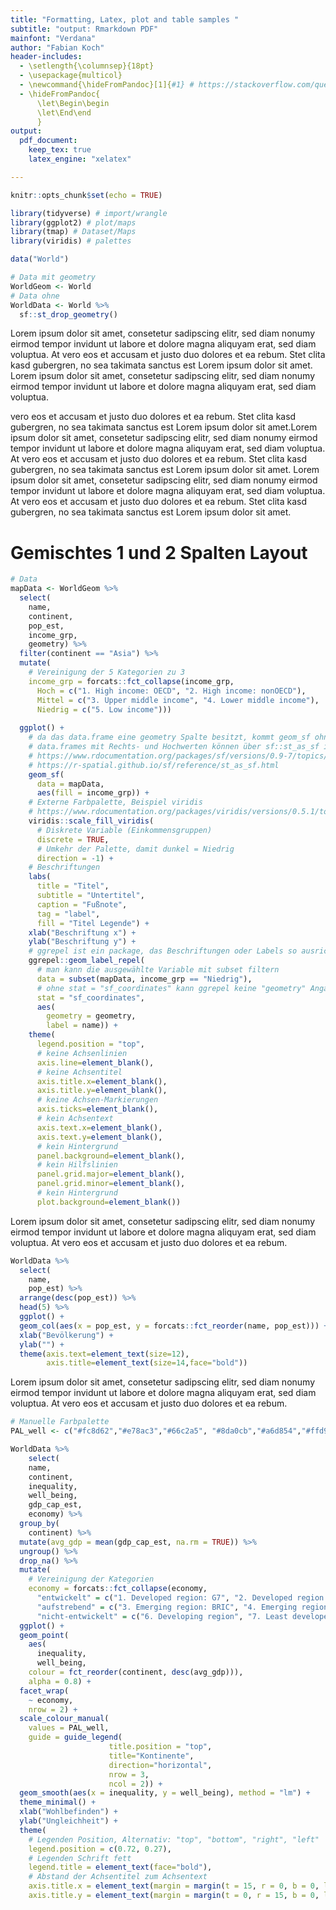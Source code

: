 ```yaml
---
title: "Formatting, Latex, plot and table samples "
subtitle: "output: Rmarkdown PDF"
mainfont: "Verdana"
author: "Fabian Koch"
header-includes:
  - \setlength{\columnsep}{18pt}
  - \usepackage{multicol}
  - \newcommand{\hideFromPandoc}[1]{#1} # https://stackoverflow.com/questions/40982836/latex-multicolumn-block-in-pandoc-markdown
  - \hideFromPandoc{
      \let\Begin\begin
      \let\End\end
      }
output: 
  pdf_document: 
    keep_tex: true
    latex_engine: "xelatex"

---
```


```r
knitr::opts_chunk$set(echo = TRUE)
```



```r
library(tidyverse) # import/wrangle
library(ggplot2) # plot/maps
library(tmap) # Dataset/Maps
library(viridis) # palettes
```


```r
data("World")

# Data mit geometry
WorldGeom <- World
# Data ohne
WorldData <- World %>% 
  sf::st_drop_geometry()
```
\newpage



Lorem ipsum dolor sit amet, consetetur sadipscing elitr, sed diam nonumy eirmod tempor invidunt ut labore et dolore magna aliquyam erat, sed diam voluptua. At vero eos et accusam et justo duo dolores et ea rebum. Stet clita kasd gubergren, no sea takimata sanctus est Lorem ipsum dolor sit amet. Lorem ipsum dolor sit amet, consetetur sadipscing elitr, sed diam nonumy eirmod tempor invidunt ut labore et dolore magna aliquyam erat, sed diam voluptua. 

vero eos et accusam et justo duo dolores et ea rebum. Stet clita kasd gubergren, no sea takimata sanctus est Lorem ipsum dolor sit amet.Lorem ipsum dolor sit amet, consetetur sadipscing elitr, sed diam nonumy eirmod tempor invidunt ut labore et dolore magna aliquyam erat, sed diam voluptua. At vero eos et accusam et justo duo dolores et ea rebum. Stet clita kasd gubergren, no sea takimata sanctus est Lorem ipsum dolor sit amet. Lorem ipsum dolor sit amet, consetetur sadipscing elitr, sed diam nonumy eirmod tempor invidunt ut labore et dolore magna aliquyam erat, sed diam voluptua. At vero eos et accusam et justo duo dolores et ea rebum. Stet clita kasd gubergren, no sea takimata sanctus est Lorem ipsum dolor sit amet.



\newpage


# Gemischtes 1 und 2 Spalten Layout

\Begin{multicols}{2}
```r
# Data 
mapData <- WorldGeom %>% 
  select(
    name,
    continent,
    pop_est,
    income_grp,
    geometry) %>% 
  filter(continent == "Asia") %>% 
  mutate(
    # Vereinigung der 5 Kategorien zu 3
    income_grp = forcats::fct_collapse(income_grp,
      Hoch = c("1. High income: OECD", "2. High income: nonOECD"),
      Mittel = c("3. Upper middle income", "4. Lower middle income"),
      Niedrig = c("5. Low income")))
  
  ggplot() +
    # da das data.frame eine geometry Spalte besitzt, kommt geom_sf ohne x und y bzw. Rechts- und Hochwerte aus
    # data.frames mit Rechts- und Hochwerten können über sf::st_as_sf in dieses Format konvertiert werden
    # https://www.rdocumentation.org/packages/sf/versions/0.9-7/topics/st_as_sf
    # https://r-spatial.github.io/sf/reference/st_as_sf.html
    geom_sf(
      data = mapData, 
      aes(fill = income_grp)) +
    # Externe Farbpalette, Beispiel viridis
    # https://www.rdocumentation.org/packages/viridis/versions/0.5.1/topics/scale_color_viridis
    viridis::scale_fill_viridis(
      # Diskrete Variable (Einkommensgruppen)
      discrete = TRUE,
      # Umkehr der Palette, damit dunkel = Niedrig
      direction = -1) +
    # Beschriftungen
    labs(
      title = "Titel",
      subtitle = "Untertitel",
      caption = "Fußnote",
      tag = "label",
      fill = "Titel Legende") +
    xlab("Beschriftung x") +
    ylab("Beschriftung y") +
    # ggrepel ist ein package, das Beschriftungen oder Labels so ausrichtet, dass es zu keinen Überlappungen kommmt
    ggrepel::geom_label_repel(
      # man kann die ausgewählte Variable mit subset filtern
      data = subset(mapData, income_grp == "Niedrig"), 
      # ohne stat = "sf_coordinates" kann ggrepel keine "geometry" Angaben verarbeiten
      stat = "sf_coordinates",
      aes(
        geometry = geometry,
        label = name)) +
    theme(
      legend.position = "top",
      # keine Achsenlinien
      axis.line=element_blank(),
      # keine Achsentitel
      axis.title.x=element_blank(),
      axis.title.y=element_blank(),
      # keine Achsen-Markierungen
      axis.ticks=element_blank(),
      # kein Achsentext
      axis.text.x=element_blank(),
      axis.text.y=element_blank(),
      # kein Hintergrund
      panel.background=element_blank(),
      # kein Hilfslinien
      panel.grid.major=element_blank(),
      panel.grid.minor=element_blank(),
      # kein Hintergrund
      plot.background=element_blank())

```
Lorem ipsum dolor sit amet, consetetur sadipscing elitr, sed diam nonumy eirmod tempor invidunt ut labore et dolore magna aliquyam erat, sed diam voluptua. At vero eos et accusam et justo duo dolores et ea rebum. 
\columnbreak

```r
WorldData %>% 
  select(
    name,
    pop_est) %>% 
  arrange(desc(pop_est)) %>% 
  head(5) %>% 
  ggplot() + 
  geom_col(aes(x = pop_est, y = forcats::fct_reorder(name, pop_est))) +
  xlab("Bevölkerung") +
  ylab("") +
  theme(axis.text=element_text(size=12),
        axis.title=element_text(size=14,face="bold"))

```
Lorem ipsum dolor sit amet, consetetur sadipscing elitr, sed diam nonumy eirmod tempor invidunt ut labore et dolore magna aliquyam erat, sed diam voluptua. At vero eos et accusam et justo duo dolores et ea rebum. 

\End{multicols}

```r
# Manuelle Farbpalette
PAL_well <- c("#fc8d62","#e78ac3","#66c2a5", "#8da0cb","#a6d854","#ffd92f","#e5c494")

WorldData %>% 
    select(
    name,
    continent,
    inequality,
    well_being,
    gdp_cap_est,
    economy) %>% 
  group_by(
    continent) %>% 
  mutate(avg_gdp = mean(gdp_cap_est, na.rm = TRUE)) %>% 
  ungroup() %>% 
  drop_na() %>% 
  mutate(
    # Vereinigung der Kategorien
    economy = forcats::fct_collapse(economy,
      "entwickelt" = c("1. Developed region: G7", "2. Developed region: nonG7"),
      "aufstrebend" = c("3. Emerging region: BRIC", "4. Emerging region: MIKT", "5. Emerging region: G20"),
      "nicht-entwickelt" = c("6. Developing region", "7. Least developed region"))) %>% 
  ggplot() +
  geom_point(
    aes(
      inequality, 
      well_being,
    colour = fct_reorder(continent, desc(avg_gdp))),
    alpha = 0.8) + 
  facet_wrap(
    ~ economy, 
    nrow = 2) +
  scale_colour_manual(
    values = PAL_well,
    guide = guide_legend(
                      title.position = "top",
                      title="Kontinente",
                      direction="horizontal",
                      nrow = 3,
                      ncol = 2)) +
  geom_smooth(aes(x = inequality, y = well_being), method = "lm") +
  theme_minimal() +
  xlab("Wohlbefinden") +
  ylab("Ungleichheit") +
  theme(
    # Legenden Position, Alternativ: "top", "bottom", "right", "left"
    legend.position = c(0.72, 0.27),
    # Legenden Schrift fett
    legend.title = element_text(face="bold"),
    # Abstand der Achsentitel zum Achsentext
    axis.title.x = element_text(margin = margin(t = 15, r = 0, b = 0, l = 0)),
    axis.title.y = element_text(margin = margin(t = 0, r = 15, b = 0, l = 0)))

```